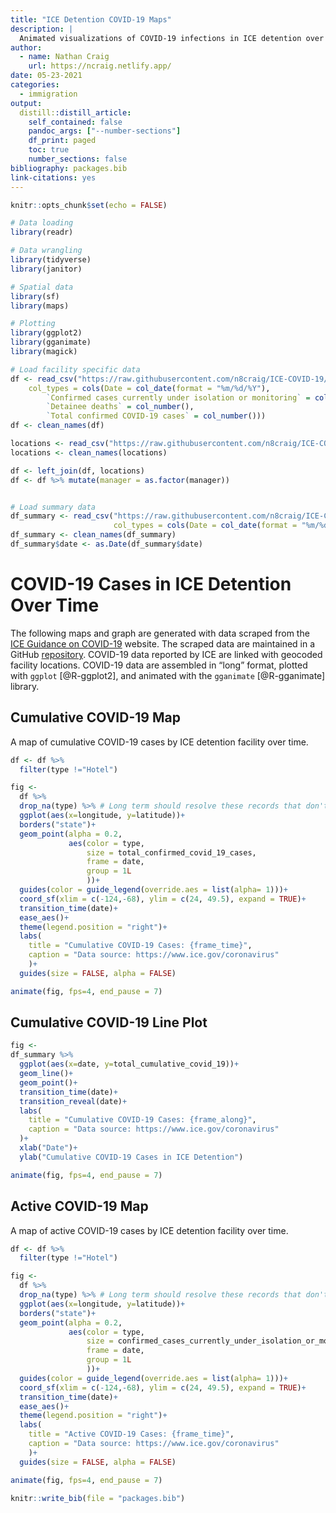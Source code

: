 ```yaml
---
title: "ICE Detention COVID-19 Maps"
description: |
  Animated visualizations of COVID-19 infections in ICE detention over time.
author:
  - name: Nathan Craig
    url: https://ncraig.netlify.app/
date: 05-23-2021
categories:
  - immigration
output:
  distill::distill_article:
    self_contained: false
    pandoc_args: ["--number-sections"]
    df_print: paged
    toc: true
    number_sections: false
bibliography: packages.bib
link-citations: yes
---
```


```r
knitr::opts_chunk$set(echo = FALSE)
```

```r
# Data loading
library(readr)

# Data wrangling
library(tidyverse)
library(janitor)

# Spatial data
library(sf)
library(maps)

# Plotting
library(ggplot2)
library(gganimate)
library(magick)
```

```r
# Load facility specific data
df <- read_csv("https://raw.githubusercontent.com/n8craig/ICE-COVID-19/main/data/covid_by_facility.csv", 
    col_types = cols(Date = col_date(format = "%m/%d/%Y"), 
        `Confirmed cases currently under isolation or monitoring` = col_number(), 
        `Detainee deaths` = col_number(), 
        `Total confirmed COVID-19 cases` = col_number()))
df <- clean_names(df)

locations <- read_csv("https://raw.githubusercontent.com/n8craig/ICE-COVID-19/main/data/facility_management_location.csv")
locations <- clean_names(locations)

df <- left_join(df, locations)
df <- df %>% mutate(manager = as.factor(manager))


# Load summary data
df_summary <- read_csv("https://raw.githubusercontent.com/n8craig/ICE-COVID-19/main/data/covid_summaries.csv",
                       col_types = cols(Date = col_date(format = "%m/%d/%Y")))
df_summary <- clean_names(df_summary)
df_summary$date <- as.Date(df_summary$date)
```

# COVID-19 Cases in ICE Detention Over Time

The following maps and graph are generated with data scraped from the [ICE Guidance on COVID-19](https://www.ice.gov/coronavirus) website. The scraped data are maintained in a GitHub [repository](https://github.com/n8craig/ICE-COVID-19). COVID-19 data reported by ICE are linked with geocoded facility locations. COVID-19 data are assembled in "long" format, plotted with `ggplot` [@R-ggplot2], and animated with the `gganimate` [@R-gganimate] library.

## Cumulative COVID-19 Map

A map of cumulative COVID-19 cases by ICE detention facility over time.

```r

df <- df %>% 
  filter(type !="Hotel")

fig <- 
  df %>% 
  drop_na(type) %>% # Long term should resolve these records that don't match.!
  ggplot(aes(x=longitude, y=latitude))+
  borders("state")+
  geom_point(alpha = 0.2,
             aes(color = type,
                 size = total_confirmed_covid_19_cases,
                 frame = date,
                 group = 1L
                 ))+
  guides(color = guide_legend(override.aes = list(alpha= 1)))+
  coord_sf(xlim = c(-124,-68), ylim = c(24, 49.5), expand = TRUE)+
  transition_time(date)+
  ease_aes()+
  theme(legend.position = "right")+
  labs(
    title = "Cumulative COVID-19 Cases: {frame_time}",
    caption = "Data source: https://www.ice.gov/coronavirus"
    )+
  guides(size = FALSE, alpha = FALSE)

animate(fig, fps=4, end_pause = 7)
```

## Cumulative COVID-19 Line Plot

```r
fig <- 
df_summary %>% 
  ggplot(aes(x=date, y=total_cumulative_covid_19))+
  geom_line()+
  geom_point()+
  transition_time(date)+
  transition_reveal(date)+
  labs(
    title = "Cumulative COVID-19 Cases: {frame_along}",
    caption = "Data source: https://www.ice.gov/coronavirus"
  )+
  xlab("Date")+
  ylab("Cumulative COVID-19 Cases in ICE Detention")

animate(fig, fps=4, end_pause = 7)
```

## Active COVID-19 Map

A map of active COVID-19 cases by ICE detention facility over time.

```r
df <- df %>% 
  filter(type !="Hotel")

fig <- 
  df %>% 
  drop_na(type) %>% # Long term should resolve these records that don't match.!
  ggplot(aes(x=longitude, y=latitude))+
  borders("state")+
  geom_point(alpha = 0.2,
             aes(color = type,
                 size = confirmed_cases_currently_under_isolation_or_monitoring,
                 frame = date,
                 group = 1L
                 ))+
  guides(color = guide_legend(override.aes = list(alpha= 1)))+
  coord_sf(xlim = c(-124,-68), ylim = c(24, 49.5), expand = TRUE)+
  transition_time(date)+
  ease_aes()+
  theme(legend.position = "right")+
  labs(
    title = "Active COVID-19 Cases: {frame_time}",
    caption = "Data source: https://www.ice.gov/coronavirus"
    )+
  guides(size = FALSE, alpha = FALSE)

animate(fig, fps=4, end_pause = 7)
```

```r
knitr::write_bib(file = "packages.bib")
```
